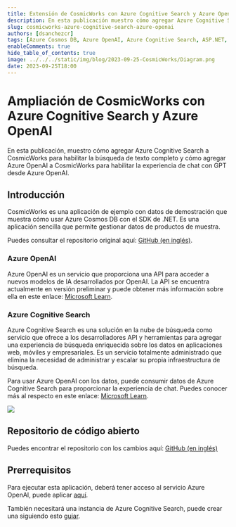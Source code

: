 ```yaml
---
title: Extensión de CosmicWorks con Azure Cognitive Search y Azure OpenAI
description: En esta publicación muestro cómo agregar Azure Cognitive Search a CosmicWorks para habilitar la búsqueda de texto completo y cómo agregar Azure OpenAI a CosmicWorks para habilitar el chat con GPT.
slug: cosmicworks-azure-cognitive-search-azure-openai
authors: [dsanchezcr]
tags: [Azure Cosmos DB, Azure OpenAI, Azure Cognitive Search, ASP.NET, GitHub Actions]
enableComments: true
hide_table_of_contents: true
image: ../../../static/img/blog/2023-09-25-CosmicWorks/Diagram.png
date: 2023-09-25T18:00
---
```


# Ampliación de CosmicWorks con Azure Cognitive Search y Azure OpenAI

En esta publicación, muestro cómo agregar Azure Cognitive Search a CosmicWorks para habilitar la búsqueda de texto completo y cómo agregar Azure OpenAI a CosmicWorks para habilitar la experiencia de chat con GPT desde Azure OpenAI.

<!--truncate-->

## Introducción

CosmicWorks es una aplicación de ejemplo con datos de demostración que muestra cómo usar Azure Cosmos DB con el SDK de .NET. Es una aplicación sencilla que permite gestionar datos de productos de muestra.

Puedes consultar el repositorio original aquí: [GitHub (en inglés)](https://github.com/AzureCosmosDB/CosmicWorks).

### Azure OpenAI

Azure OpenAI es un servicio que proporciona una API para acceder a nuevos modelos de IA desarrollados por OpenAI. La API se encuentra actualmente en versión preliminar y puede obtener más información sobre ella en este enlace: [Microsoft Learn](https://learn.microsoft.com/en-us/azure/ai-services/openai/concepts/overview).

### Azure Cognitive Search

Azure Cognitive Search es una solución en la nube de búsqueda como servicio que ofrece a los desarrolladores API y herramientas para agregar una experiencia de búsqueda enriquecida sobre los datos en aplicaciones web, móviles y empresariales. Es un servicio totalmente administrado que elimina la necesidad de administrar y escalar su propia infraestructura de búsqueda.

Para usar Azure OpenAI con los datos, puede consumir datos de Azure Cognitive Search para proporcionar la experiencia de chat. Puedes conocer más al respecto en este enlace: [Microsoft Learn](https://learn.microsoft.com/en-us/azure/ai-services/openai/concepts/use-your-data#data-source-options).

![](pathname:///img/blog/2023-09-25-CosmicWorks/Diagram.png)

## Repositorio de código abierto

Puedes encontrar el repositorio con los cambios aquí: [GitHub (en inglés)](https://github.com/dsanchezcr/CosmicWorksSampleApp)

## Prerrequisitos

Para ejecutar esta aplicación, deberá tener acceso al servicio Azure OpenAI, puede aplicar [aquí](https://aka.ms/oai/access).

También necesitará una instancia de Azure Cognitive Search, puede crear una siguiendo esto [guiar](https://docs.microsoft.com/en-us/azure/search/search-create-service-portal).
